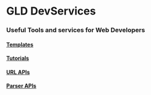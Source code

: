# GLD DevServices
### Useful Tools and services for Web Developers

#### [Templates](#StarterTemplates)
#### [Tutorials](#Tutorials)
#### [URL APIs](#URL-BasedAPIendpoints)
#### [Parser APIs](#BodyParserAPIs)